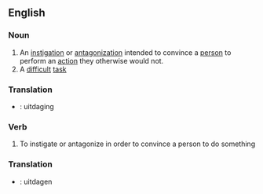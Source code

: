 ==English==
===Noun===
#An [[instigation]] or [[antagonization]] intended to convince a [[person]] to perform an [[action]] they otherwise would not.
#A [[difficult]] [[task]]

===Translation===
*{{nl}}: uitdaging

===Verb===
#To instigate or antagonize in order to convince a person to do something

===Translation===
*{{nl}}: uitdagen